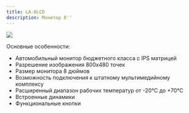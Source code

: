 ```yaml
---
title: LA-8LCD
description: Монитор 8''
---
```


![](/img/LA-8LCD-first-cut-cutout-.png)

Основные особенности:

* Автомобильный монитор бюджетного класса с IPS матрицей
* Разрешение изображения 800x480 точек
* Размер монитора 8 дюймов
* Возможность подключения к штатному мультимедийному комплексу
* Расширенный диапазон рабочих температур от -20°С до +70°С
* Встроенные динамики
* Функциональные кнопки
